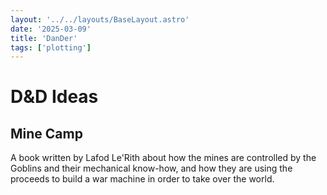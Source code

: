 ```yaml
---
layout: '../../layouts/BaseLayout.astro'
date: '2025-03-09'
title: 'DanDer'
tags: ['plotting']
---
```



<DummyComponent />

# D&D Ideas

## Mine Camp

A book written by Lafod Le'Rith about how the mines are controlled by the Goblins and their
mechanical know-how, and how they are using the proceeds to build a war machine in order
to take over the world.
